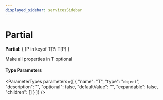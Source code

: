 ```yaml
---
displayed_sidebar: servicesSidebar
---
```



# Partial

 **Partial**: &#123; [P in keyof T]?: T[P] &#125;

Make all properties in T optional

#### Type Parameters

<ParameterTypes parameters={[
  {
    "name": "T",
    "type": "`object`",
    "description": "",
    "optional": false,
    "defaultValue": "",
    "expandable": false,
    "children": []
  }
]} />
